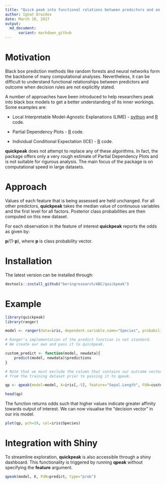 ```yaml
---
title: "Quick peak into functional relations between predictors and an outcome."
author: Ignat Drozdov
date: March 10, 2017
output:
  md_document:
      variant: markdown_github
---
```


# Motivation
Black box prediction methods like random forests and neural networks form the backbone of many computational analyses. Nevertheless, it can be difficult to understand functional relationships between predictors and outcome when decision rules are not explicitly stated.

A number of approaches have been introduced to help researchers peak into black box models to get a better understanding of its inner workings. Some examples are:

* Local Interpretable Model-Agnostic Explanations (LIME) - [python](https://github.com/marcotcr/lime) and [R](https://github.com/thomasp85/lime) code.

* Partial Dependency Plots - [R](https://github.com/bgreenwell/pdp) code.

* Individual Conditional Expectation (ICE) - [R](https://github.com/kapelner/ICEbox) code.

**quickpeak** does not attempt to replace any of these algorithms. In fact, the package offers only a very rough estimate of Partial Dependency Plots and is not suitable for rigurous analysis. The main focus of the package is on computational speed in large datasets.

# Approach

Values of each feature that is being assessed are held unchanged. For all other predictors, **quickpeak** takes the median value of continuous variables and the first level for all factors. Posterior class probabilities are then computed on this new dataset.

For each observation in the feature of interest **quickpeak** reports the odds as given by:

**p**/(1-**p**), where **p** is class probability vector.

# Installation

The latest version can be installed through:

```r
devtools::install_github("beringresearch/ABC/quickpeak")
```

# Example

```r
library(quickpeak)
library(ranger)

model <- ranger(data=iris, dependent.variable.name="Species", probability=TRUE)

# Ranger's implementation of the predict function is not standard.
# We create our own and pass it to quickpeak.

custom_predict <- function(model, newdata){
	predict(model, newdata)$predictions
}

# Note that we must exclude the column that contains our outcome vector
# from the training dataset prior to passing it to qpeak.

qp <- qpeak(model=model, X=iris[,-5], feature="Sepal.Length", FUN=custom_predict)

head(qp)

```

The function returns odds such that higher values indicate greater affinity towards output of interest. We can now visualise the "decision vector" in our iris model.

```r
plot(qp, pch=19, col=iris$Species)
```

# Integration with Shiny

To streamline exploration, **quickpeak** is also accessible through a shiny dashboard. This functionality is triggered by running __qpeak__ without specifying the __feature__ argument.

```r{eval=FALSE}
qpeak(model, X, FUN=predict, type="prob")
```
